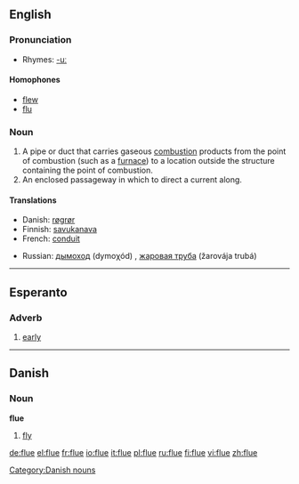 ==English==

===Pronunciation===
*Rhymes: [[Rhymes:English:-uː|-uː]]
====Homophones====
*[[flew]]
*[[flu]]

===Noun===
{{en-noun}}

# A pipe or duct that carries gaseous [[combustion]] products from the point of combustion (such as a [[furnace]]) to a location outside the structure containing the point of combustion.
# An enclosed passageway in which to direct a current along.

====Translations====
{{top}}
*Danish: [[røgrør]] {{n}}
*Finnish: [[savukanava]]
*French: [[conduit]] {{m}}
{{mid}}
*Russian: [[дымоход]] (dymoχód) {{m}}, [[жаровая труба]] (žarovája trubá) {{f}}
{{bottom}}

----

==Esperanto==
===Adverb===
{{eo-adv}}
# [[early]]

----

==Danish==

===Noun===
'''flue'''

# [[fly]]

[[Category:Danish nouns]]

[[de:flue]]
[[el:flue]]
[[fr:flue]]
[[io:flue]]
[[it:flue]]
[[pl:flue]]
[[ru:flue]]
[[fi:flue]]
[[vi:flue]]
[[zh:flue]]